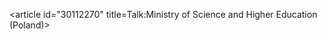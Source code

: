 <article id="30112270" title=Talk:Ministry of Science and Higher Education (Poland)>
	<talkpage id="30112270" title="Talk:Ministry of Science and Higher Education (Poland)">
{{WikiProjectBannerShell|1=
{{WikiProject Poland|class=Stub|importance=mid}}
{{WikiProject Science|class=Stub|importance=low}}
{{WikiProject Education|class=Stub|importance=low}}
}}
	</talkpage>
</article>